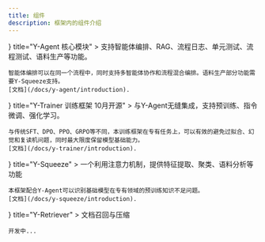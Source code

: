 ```yaml
---
title: 组件
description: 框架内的组件介绍
---
```




<Cards>
  <Card icon={<HomeIcon className="text-purple-300" />} title="Y-Agent 核心模块" >
    支持智能体编排、RAG、流程日志、单元测试、流程测试、语料生产等功能。

    智能体编排可以在同一个流程中，同时支持多智能体协作和流程混合编排。语料生产部分功能需要Y-Squeeze支持。
    [文档](/docs/y-agent/introduction).
  </Card>
  <Card icon={<PanelsTopLeft className="text-blue-300" />} title="Y-Trainer 训练框架 10月开源" >
    与Y-Agent无缝集成，支持预训练、指令微调、强化学习。

    与传统SFT、DPO、PPO、GRPO等不同，本训练框架在专有任务上，可以有效的避免过拟合、幻觉和复读机问题，同时最大限度保留模型基础能力。
    [文档](/docs/y-trainer/introduction).
  </Card>
  <Card icon={<ArrowBigDown />} title="Y-Squeeze"  >
    一个利用注意力机制，提供特征提取、聚类、语料分析等功能

    本框架配合Y-Agent可以识别基础模型在专有领域的预训练知识不足问题。
    [文档](/docs/y-squeeze/introduction).
  </Card>
  <Card icon={<CpuIcon />} title="Y-Retriever" >
    文档召回与压缩

    开发中...
  </Card>
</Cards>